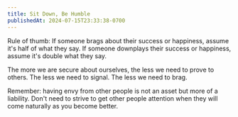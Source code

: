 ```yaml
---
title: Sit Down, Be Humble
publishedAt: 2024-07-15T23:33:38-0700
---
```


Rule of thumb: If someone brags about their success or happiness, assume it's half of what they say. If someone downplays their success or happiness, assume it's double what they say. 

The more we are secure about ourselves, the less we need to prove to others. The less we need to signal. The less we need to brag.

Remember: having envy from other people is not an asset but more of a liability. Don't need to strive to get other people attention when they will come naturally as you become better.